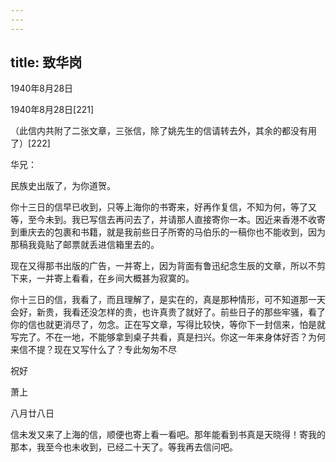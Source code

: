 ```yaml
---
---
---
```

title: 致华岗
---




1940年8月28日


1940年8月28日[221]


（此信内共附了二张文章，三张信，除了姚先生的信请转去外，其余的都没有用了）[222]

华兄：

民族史出版了，为你道贺。

你十三日的信早已收到，只等上海你的书寄来，好再作复信，不知为何，等了又等，至今未到。我已写信去再问去了，并请那人直接寄你一本。因近来香港不收寄到重庆去的包裹和书籍，就是我前些日子所寄的马伯乐的一稿你也不能收到，因为那稿我竟贴了邮票就丢进信箱里去的。

现在又得那书出版的广告，一并寄上，因为背面有鲁迅纪念生辰的文章，所以不剪下来，一并寄上看看，在乡间大概甚为寂寞的。

你十三日的信，我看了，而且理解了，是实在的，真是那种情形，可不知道那一天会好，新贵，我看还没怎样的贵，也许真贵了就好了。前些日子的那些牢骚，看了你的信也就更消尽了，勿念。正在写文章，写得比较快，等你下一封信来，怕是就写完了。不在一地，不能够拿到桌子共看，真是扫兴。你这一年来身体好否？为何来信不提？现在又写什么了？专此匆匆不尽

祝好

萧上

八月廿八日

信未发又来了上海的信，顺便也寄上看一看吧。那年能看到书真是天晓得！寄我的那本，我至今也未收到，已经二十天了。等我再去信问吧。